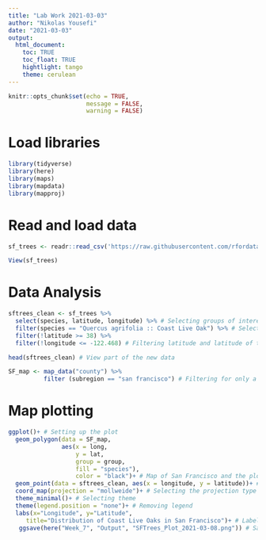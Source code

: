 ```yaml
---
title: "Lab Work 2021-03-03"
author: "Nikolas Yousefi"
date: "2021-03-03"
output: 
  html_document:
    toc: TRUE
    toc_float: TRUE
    hightlight: tango
    theme: cerulean
---
```


```r
knitr::opts_chunk$set(echo = TRUE,
                      message = FALSE,
                      warning = FALSE)
```

# Load libraries
```r
library(tidyverse)
library(here)
library(maps)
library(mapdata)
library(mapproj)
```

# Read and load data
```r
sf_trees <- readr::read_csv('https://raw.githubusercontent.com/rfordatascience/tidytuesday/master/data/2020/2020-01-28/sf_trees.csv')

View(sf_trees)
```

# Data Analysis
```r
sftrees_clean <- sf_trees %>% 
  select(species, latitude, longitude) %>% # Selecting groups of interest
  filter(species == "Quercus agrifolia :: Coast Live Oak") %>% # Selecting tree of interest 
  filter(!latitude >= 38) %>% 
  filter(!longitude <= -122.468) # Filtering latitude and latitude of trees ending up in the ocean

head(sftrees_clean) # View part of the new data

SF_map <- map_data("county") %>% 
          filter (subregion == "san francisco") # Filtering for only a map showinf San Francisco county
```

# Map plotting
```r
ggplot()+ # Setting up the plot
  geom_polygon(data = SF_map, 
               aes(x = long, 
                   y = lat, 
                   group = group,
                   fill = "species"),
                   color = "black")+ # Map of San Francisco and the plotting of axes
  geom_point(data = sftrees_clean, aes(x = longitude, y = latitude))+ # Adding the location of trees from the other data
  coord_map(projection = "mollweide")+ # Selecting the projection type
  theme_minimal()+ # Selecting theme
  theme(legend.position = "none")+ # Removing legend
  labs(x="Longitude", y="Latitude", 
     title="Distribution of Coast Live Oaks in San Francisco")+ # Labeling axes and title
   ggsave(here("Week_7", "Output", "SFTrees_Plot_2021-03-08.png")) # Saving in appropriate spot
```

